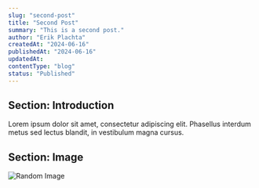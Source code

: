```yaml
---
slug: "second-post"
title: "Second Post"
summary: "This is a second post."
author: "Erik Plachta"
createdAt: "2024-06-16"
publishedAt: "2024-06-16"
updatedAt:
contentType: "blog"
status: "Published"
---
```


## Section: Introduction

Lorem ipsum dolor sit amet, consectetur adipiscing elit. Phasellus interdum metus sed lectus blandit, in vestibulum magna cursus.

## Section: Image

![Random Image](https://via.placeholder.com/800x600)
